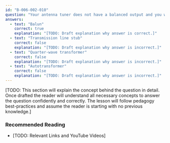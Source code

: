 ```yaml
---
id: "B-006-002-010"
question: "Your antenna tuner does not have a balanced output and you wish to use window line to feed an HF antenna. What device should you use between the tuner and the transmission line?"
answers:
  - text: "Balun"
    correct: true
    explanation: "[TODO: Draft explanation why answer is correct.]"
  - text: "Transmission line stub"
    correct: false
    explanation: "[TODO: Draft explanation why answer is incorrect.]"
  - text: "Quarter-wave transformer"
    correct: false
    explanation: "[TODO: Draft explanation why answer is incorrect.]"
  - text: "Autotransformer"
    correct: false
    explanation: "[TODO: Draft explanation why answer is incorrect.]"
---
```


[TODO: This section will explain the concept behind the question in detail. Once drafted the reader will understand all necessary concepts to answer the question confidently and correctly. The lesson will follow pedagogy best-practices and assume the reader is starting with no previous knowledge.]

### Recommended Reading

- [TODO: Relevant Links and YouTube Videos]
